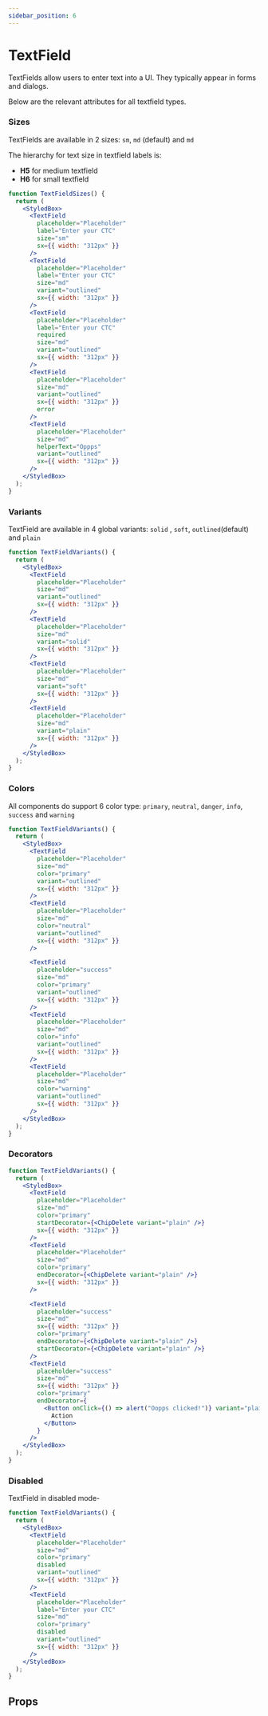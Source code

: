 ```yaml
---
sidebar_position: 6
---
```



# TextField

TextFields allow users to enter text into a UI. They typically appear in forms and dialogs.

Below are the relevant attributes for all textfield types.

### Sizes

TextFields are available in 2 sizes: `sm`, `md` (default) and `md`

The hierarchy for text size in textfield labels is:

- **H5** for medium textfield
- **H6** for small textfield

```jsx live
function TextFieldSizes() {
  return (
    <StyledBox>
      <TextField
        placeholder="Placeholder"
        label="Enter your CTC"
        size="sm"
        sx={{ width: "312px" }}
      />
      <TextField
        placeholder="Placeholder"
        label="Enter your CTC"
        size="md"
        variant="outlined"
        sx={{ width: "312px" }}
      />
      <TextField
        placeholder="Placeholder"
        label="Enter your CTC"
        required
        size="md"
        variant="outlined"
        sx={{ width: "312px" }}
      />
      <TextField
        placeholder="Placeholder"
        size="md"
        variant="outlined"
        sx={{ width: "312px" }}
        error
      />
      <TextField
        placeholder="Placeholder"
        size="md"
        helperText="Oppps"
        variant="outlined"
        sx={{ width: "312px" }}
      />
    </StyledBox>
  );
}
```

### Variants

TextField are available in 4 global variants: `solid` , `soft`, `outlined`(default) and `plain`

```jsx live
function TextFieldVariants() {
  return (
    <StyledBox>
      <TextField
        placeholder="Placeholder"
        size="md"
        variant="outlined"
        sx={{ width: "312px" }}
      />
      <TextField
        placeholder="Placeholder"
        size="md"
        variant="solid"
        sx={{ width: "312px" }}
      />
      <TextField
        placeholder="Placeholder"
        size="md"
        variant="soft"
        sx={{ width: "312px" }}
      />
      <TextField
        placeholder="Placeholder"
        size="md"
        variant="plain"
        sx={{ width: "312px" }}
      />
    </StyledBox>
  );
}
```

### Colors

All components do support 6 color type: `primary`, `neutral`, `danger`, `info`, `success` and `warning`

```jsx live
function TextFieldVariants() {
  return (
    <StyledBox>
      <TextField
        placeholder="Placeholder"
        size="md"
        color="primary"
        variant="outlined"
        sx={{ width: "312px" }}
      />
      <TextField
        placeholder="Placeholder"
        size="md"
        color="neutral"
        variant="outlined"
        sx={{ width: "312px" }}
      />

      <TextField
        placeholder="success"
        size="md"
        color="primary"
        variant="outlined"
        sx={{ width: "312px" }}
      />
      <TextField
        placeholder="Placeholder"
        size="md"
        color="info"
        variant="outlined"
        sx={{ width: "312px" }}
      />
      <TextField
        placeholder="Placeholder"
        size="md"
        color="warning"
        variant="outlined"
        sx={{ width: "312px" }}
      />
    </StyledBox>
  );
}
```

### Decorators

```jsx live
function TextFieldVariants() {
  return (
    <StyledBox>
      <TextField
        placeholder="Placeholder"
        size="md"
        color="primary"
        startDecorator={<ChipDelete variant="plain" />}
        sx={{ width: "312px" }}
      />
      <TextField
        placeholder="Placeholder"
        size="md"
        color="primary"
        endDecorator={<ChipDelete variant="plain" />}
        sx={{ width: "312px" }}
      />

      <TextField
        placeholder="success"
        size="md"
        sx={{ width: "312px" }}
        color="primary"
        endDecorator={<ChipDelete variant="plain" />}
        startDecorator={<ChipDelete variant="plain" />}
      />
      <TextField
        placeholder="success"
        size="md"
        sx={{ width: "312px" }}
        color="primary"
        endDecorator={
          <Button onClick={() => alert("Oopps clicked!")} variant="plain">
            Action
          </Button>
        }
      />
    </StyledBox>
  );
}
```

### Disabled

TextField in disabled mode-

```jsx live
function TextFieldVariants() {
  return (
    <StyledBox>
      <TextField
        placeholder="Placeholder"
        size="md"
        color="primary"
        disabled
        variant="outlined"
        sx={{ width: "312px" }}
      />
      <TextField
        placeholder="Placeholder"
        label="Enter your CTC"
        size="md"
        color="primary"
        disabled
        variant="outlined"
        sx={{ width: "312px" }}
      />
    </StyledBox>
  );
}
```

## Props

<PropsTable name="TextField" />
